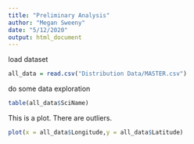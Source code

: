 ```yaml
---
title: "Preliminary Analysis"
author: "Megan Sweeny"
date: "5/12/2020"
output: html_document
---
```



load dataset


```r
all_data = read.csv("Distribution Data/MASTER.csv")
```

do some data exploration

```r
table(all_data$SciName)
```

This is a plot. There are outliers.

```r
plot(x = all_data$Longitude,y = all_data$Latitude)
```



